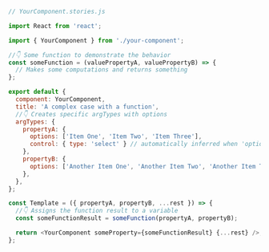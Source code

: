 ```js
// YourComponent.stories.js

import React from 'react';

import { YourComponent } from './your-component';

//👇 Some function to demonstrate the behavior
const someFunction = (valuePropertyA, valuePropertyB) => {
  // Makes some computations and returns something
};

export default {
  component: YourComponent,
  title: 'A complex case with a function',
  //👇 Creates specific argTypes with options
  argTypes: {
    propertyA: {
      options: ['Item One', 'Item Two', 'Item Three'],
      control: { type: 'select' } // automatically inferred when 'options' is defined
    },
    propertyB: {
      options: ['Another Item One', 'Another Item Two', 'Another Item Three'],
    },
  },
};

const Template = ({ propertyA, propertyB, ...rest }) => {
  //👇 Assigns the function result to a variable
  const someFunctionResult = someFunction(propertyA, propertyB);

  return <YourComponent someProperty={someFunctionResult} {...rest} />;
};
```
